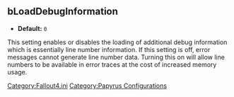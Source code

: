 <onlyinclude>
== bLoadDebugInformation ==
* '''Default:''' <Code>0</Code>

This setting enables or disables the loading of additional debug information which is essentially line number information.
If this setting is off, error messages cannot generate line number data.
Turning this on will allow line numbers to be available in error traces at the cost of increased memory usage.
</onlyinclude>


[[Category:Fallout4.ini]]
[[Category:Papyrus Configurations]]